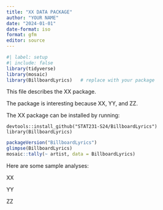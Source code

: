 ```yaml
---
title: "XX DATA PACKAGE"
author: "YOUR NAME"
date: "2024-01-01"
date-format: iso
format: gfm
editor: source
---
```


```r
#| label: setup
#| include: false
library(tidyverse)
library(mosaic)
library(BillboardLyrics)   # replace with your package
```

This file describes the XX package.

The package is interesting because XX, YY, and ZZ.

The XX package can be installed by running:

```
devtools::install_github("STAT231-S24/BillboardLyrics")
library(BillboardLyrics)
```

```r
packageVersion("BillboardLyrics")
glimpse(BillboardLyrics)
mosaic::tally(~ artist, data = BillboardLyrics)
```

Here are some sample analyses:

XX

YY

ZZ
